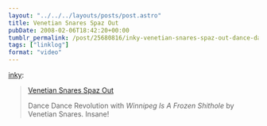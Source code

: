 ```yaml
---
layout: "../../../layouts/posts/post.astro"
title: Venetian Snares Spaz Out
pubDate: 2008-02-06T18:42:20+00:00
tumblr_permalink: /post/25680816/inky-venetian-snares-spaz-out-dance-dance
tags: ["linklog"]
format: "video"
---
```



<YouTube id="https://www.youtube.com/watch?v=-nXBuy2AksQ" />

[inky][1]:

> [Venetian Snares Spaz Out][2]
>
> Dance Dance Revolution with _Winnipeg Is A Frozen Shithole_ by Venetian Snares. Insane!

[1]: http://daily.boxofjunk.ws/post/25670778
[2]: http://www.youtube.com/watch?v=-nXBuy2AksQ
